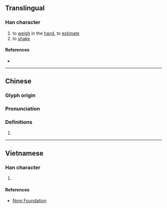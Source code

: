 {{character info}}
==Translingual==

===Han character===
{{Han char|rn=66|rad=攴|as=05|sn=9|four=21647|canj=YRYE|ids=⿰占攴}}

# to [[weigh]] in the [[hand]], to [[estimate]]
# to [[shake]]

====References====
* {{Han ref|kx=0469.190|dkj=13155|dj=0819.070|hdz=21452.050|uh=6541|ud=25921|bh=CEE7|bd=52967}}

----

==Chinese==
{{zh-forms}}

===Glyph origin===
{{Han etym}}

===Pronunciation===
{{zh-pron
|m=diān
|c=dim1
|mc=y
|oc=y
|cat=
}}

===Definitions===
{{zh-hanzi}}

# {{rfdef|zh}}

----

==Vietnamese==

===Han character===
{{vi-readings|rs=攴05|reading=điên}}

# {{rfdef|vi|sort=攴05}}

====References====
* [http://nomfoundation.org/common/nom_details.php?codepoint=6541 Nom Foundation]